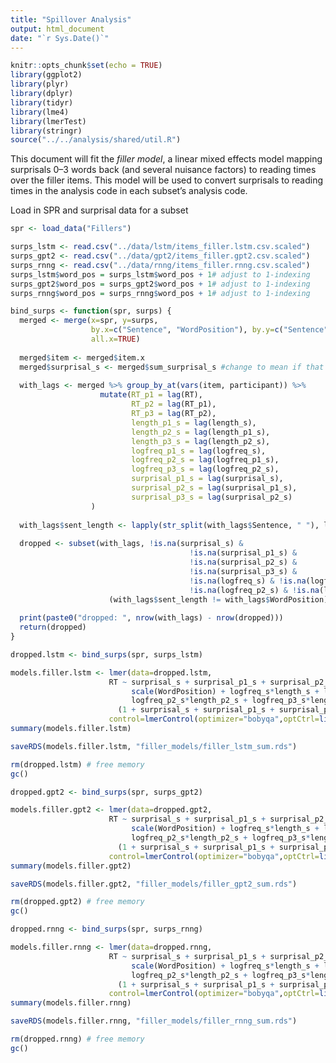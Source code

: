 ```yaml
---
title: "Spillover Analysis"
output: html_document
date: "`r Sys.Date()`"
---
```


```r
knitr::opts_chunk$set(echo = TRUE)
library(ggplot2)
library(plyr)
library(dplyr)
library(tidyr)
library(lme4)
library(lmerTest)
library(stringr)
source("../../analysis/shared/util.R")
```

This document will fit the *filler model*, a linear mixed effects model mapping surprisals 0--3 words back (and several nuisance factors) to reading times over the filler items. This model will be used to convert surprisals to reading times in the analysis code in each subset's analysis code.



Load in SPR and surprisal data for a subset
```r
spr <- load_data("Fillers")

surps_lstm <- read.csv("../data/lstm/items_filler.lstm.csv.scaled")
surps_gpt2 <- read.csv("../data/gpt2/items_filler.gpt2.csv.scaled")
surps_rnng <- read.csv("../data/rnng/items_filler.rnng.csv.scaled")
surps_lstm$word_pos = surps_lstm$word_pos + 1# adjust to 1-indexing
surps_gpt2$word_pos = surps_gpt2$word_pos + 1# adjust to 1-indexing
surps_rnng$word_pos = surps_rnng$word_pos + 1# adjust to 1-indexing

```


```r

bind_surps <- function(spr, surps) {
  merged <- merge(x=spr, y=surps,
                  by.x=c("Sentence", "WordPosition"), by.y=c("Sentence", "word_pos"), 
                  all.x=TRUE)
  
  merged$item <- merged$item.x
  merged$surprisal_s <- merged$sum_surprisal_s #change to mean if that's more appropriate
  
  with_lags <- merged %>% group_by_at(vars(item, participant)) %>%
                    mutate(RT_p1 = lag(RT), 
                           RT_p2 = lag(RT_p1), 
                           RT_p3 = lag(RT_p2),
                           length_p1_s = lag(length_s), 
                           length_p2_s = lag(length_p1_s),
                           length_p3_s = lag(length_p2_s),
                           logfreq_p1_s = lag(logfreq_s), 
                           logfreq_p2_s = lag(logfreq_p1_s),
                           logfreq_p3_s = lag(logfreq_p2_s),
                           surprisal_p1_s = lag(surprisal_s),
                           surprisal_p2_s = lag(surprisal_p1_s),
                           surprisal_p3_s = lag(surprisal_p2_s)
                  )
  
  with_lags$sent_length <- lapply(str_split(with_lags$Sentence, " "), length)
  
  dropped <- subset(with_lags, !is.na(surprisal_s) &
                                        !is.na(surprisal_p1_s) & 
                                        !is.na(surprisal_p2_s) &
                                        !is.na(surprisal_p3_s) &
                                        !is.na(logfreq_s) & !is.na(logfreq_p1_s) &
                                        !is.na(logfreq_p2_s) & !is.na(logfreq_p3_s) & 
                      (with_lags$sent_length != with_lags$WordPosition))
  
  print(paste0("dropped: ", nrow(with_lags) - nrow(dropped)))
  return(dropped)
}


```


```r

dropped.lstm <- bind_surps(spr, surps_lstm)

models.filler.lstm <- lmer(data=dropped.lstm,
                      RT ~ surprisal_s + surprisal_p1_s + surprisal_p2_s + surprisal_p3_s +
                           scale(WordPosition) + logfreq_s*length_s + logfreq_p1_s*length_p1_s + 
                           logfreq_p2_s*length_p2_s + logfreq_p3_s*length_p3_s + 
                        (1 + surprisal_s + surprisal_p1_s + surprisal_p2_s + surprisal_p3_s || participant) + (1 | item),
                      control=lmerControl(optimizer="bobyqa",optCtrl=list(maxfun=2e5)))
summary(models.filler.lstm) 

saveRDS(models.filler.lstm, "filler_models/filler_lstm_sum.rds")

rm(dropped.lstm) # free memory
gc()
```

```r
dropped.gpt2 <- bind_surps(spr, surps_gpt2)

models.filler.gpt2 <- lmer(data=dropped.gpt2,
                      RT ~ surprisal_s + surprisal_p1_s + surprisal_p2_s + surprisal_p3_s +
                           scale(WordPosition) + logfreq_s*length_s + logfreq_p1_s*length_p1_s + 
                           logfreq_p2_s*length_p2_s + logfreq_p3_s*length_p3_s + 
                        (1 + surprisal_s + surprisal_p1_s + surprisal_p2_s + surprisal_p3_s || participant) + (1 | item),
                      control=lmerControl(optimizer="bobyqa",optCtrl=list(maxfun=2e5)))
summary(models.filler.gpt2) 

saveRDS(models.filler.gpt2, "filler_models/filler_gpt2_sum.rds")

rm(dropped.gpt2) # free memory
gc()
```

```r
dropped.rnng <- bind_surps(spr, surps_rnng)

models.filler.rnng <- lmer(data=dropped.rnng,
                      RT ~ surprisal_s + surprisal_p1_s + surprisal_p2_s + surprisal_p3_s +
                           scale(WordPosition) + logfreq_s*length_s + logfreq_p1_s*length_p1_s + 
                           logfreq_p2_s*length_p2_s + logfreq_p3_s*length_p3_s + 
                        (1 + surprisal_s + surprisal_p1_s + surprisal_p2_s + surprisal_p3_s || participant) + (1 | item),
                      control=lmerControl(optimizer="bobyqa",optCtrl=list(maxfun=2e5)))
summary(models.filler.rnng) 

saveRDS(models.filler.rnng, "filler_models/filler_rnng_sum.rds")

rm(dropped.rnng) # free memory
gc()
```

